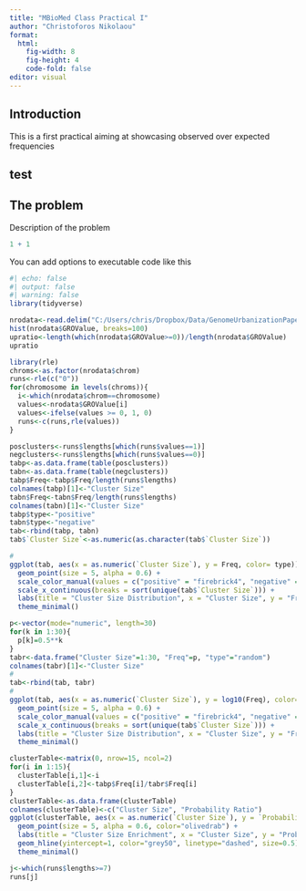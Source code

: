 ---
title: "MBioMed Class Practical I"
author: "Christoforos Nikolaou"
format: 
  html:
    fig-width: 8
    fig-height: 4
    code-fold: false
editor: visual
---

## Introduction

This is a first practical aiming at showcasing observed over expected frequencies

## test

## The problem

Description of the problem

```{r}
1 + 1
```

You can add options to executable code like this

```{r}
#| echo: false 
#| output: false
#| warning: false
library(tidyverse)
```


```{r}
nrodata<-read.delim("C:/Users/chris/Dropbox/Data/GenomeUrbanizationPaper2017/SacCer2_All_NRO_values.tsv", header=T, sep="\t")
hist(nrodata$GROValue, breaks=100)
upratio<-length(which(nrodata$GROValue>=0))/length(nrodata$GROValue)
upratio
```

```{r}
library(rle)
chroms<-as.factor(nrodata$chrom)
runs<-rle(c("0"))
for(chromosome in levels(chroms)){
  i<-which(nrodata$chrom==chromosome)
  values<-nrodata$GROValue[i]
  values<-ifelse(values >= 0, 1, 0)
  runs<-c(runs,rle(values))
}
```

```{r}
posclusters<-runs$lengths[which(runs$values==1)]
negclusters<-runs$lengths[which(runs$values==0)]
tabp<-as.data.frame(table(posclusters))
tabn<-as.data.frame(table(negclusters))
tabp$Freq<-tabp$Freq/length(runs$lengths)
colnames(tabp)[1]<-"Cluster Size"
tabn$Freq<-tabn$Freq/length(runs$lengths)
colnames(tabn)[1]<-"Cluster Size"
tabp$type<-"positive"
tabn$type<-"negative"
tab<-rbind(tabp, tabn)
tab$`Cluster Size`<-as.numeric(as.character(tab$`Cluster Size`))

#
ggplot(tab, aes(x = as.numeric(`Cluster Size`), y = Freq, color= type)) +
  geom_point(size = 5, alpha = 0.6) +
  scale_color_manual(values = c("positive" = "firebrick4", "negative" = "steelblue4")) +
  scale_x_continuous(breaks = sort(unique(tab$`Cluster Size`))) +
  labs(title = "Cluster Size Distribution", x = "Cluster Size", y = "Frequency") +
  theme_minimal()
```

```{r}
p<-vector(mode="numeric", length=30)
for(k in 1:30){
  p[k]=0.5**k
}
tabr<-data.frame("Cluster Size"=1:30, "Freq"=p, "type"="random")
colnames(tabr)[1]<-"Cluster Size"
#
tab<-rbind(tab, tabr)
#
ggplot(tab, aes(x = as.numeric(`Cluster Size`), y = log10(Freq), color= type)) +
  geom_point(size = 5, alpha = 0.6) +
  scale_color_manual(values = c("positive" = "firebrick4", "negative" = "steelblue4", "random"="grey30")) +
  scale_x_continuous(breaks = sort(unique(tab$`Cluster Size`))) +
  labs(title = "Cluster Size Distribution", x = "Cluster Size", y = "Frequency") +
  theme_minimal()
```

```{r}
clusterTable<-matrix(0, nrow=15, ncol=2)
for(i in 1:15){
  clusterTable[i,1]<-i
  clusterTable[i,2]<-tabp$Freq[i]/tabr$Freq[i]
}
clusterTable<-as.data.frame(clusterTable)
colnames(clusterTable)<-c("Cluster Size", "Probability Ratio")
ggplot(clusterTable, aes(x = as.numeric(`Cluster Size`), y = `Probability Ratio`)) +
  geom_point(size = 5, alpha = 0.6, color="olivedrab") +
  labs(title = "Cluster Size Enrichment", x = "Cluster Size", y = "Probability Ratio") +
  geom_hline(yintercept=1, color="grey50", linetype="dashed", size=0.5)
  theme_minimal()
```

```{r}
j<-which(runs$lengths>=7)
runs[j]
```
